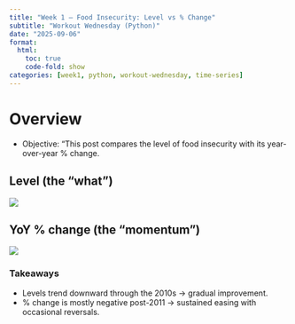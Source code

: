 ```yaml
---
title: "Week 1 — Food Insecurity: Level vs % Change"
subtitle: "Workout Wednesday (Python)"
date: "2025-09-06"
format:
  html:
    toc: true
    code-fold: show
categories: [week1, python, workout-wednesday, time-series]
---
```


# Overview
- Objective: "This post compares the level of food insecurity with its year-over-year % change.

## Level (the "what")
![](../../projects/w1/output/figures/Food_insecurity_trends.png){fig-cap="Food insecurity levels over time (% of households)"}

## YoY % change (the "momentum")
![](../../projects/w1/output/figures/%_change_trends.png){fig-cap="YoY $ change"}

### Takeaways
- Levels trend downward through the 2010s → gradual improvement.
- % change is mostly negative post-2011 → sustained easing with occasional reversals.
